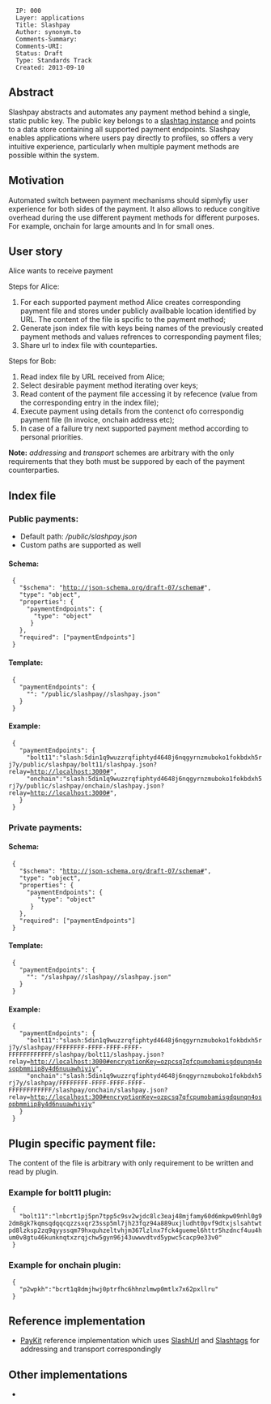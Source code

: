 <pre>
  IP: 000 
  Layer: applications
  Title: Slashpay
  Author: synonym.to
  Comments-Summary: 
  Comments-URI: 
  Status: Draft 
  Type: Standards Track
  Created: 2013-09-10
</pre>

== Abstract ==
Slashpay abstracts and automates any payment method behind a single, static public key. The public key belongs to a [https://github.com/synonymdev/slashtags/tree/master/packages/slashtag slashtag instance] and points to a data store containing all supported payment endpoints. Slashpay enables applications where users pay directly to profiles, so offers a very intuitive experience, particularly when multiple payment methods are possible within the system.  

== Motivation ==
Automated switch between payment mechanisms should sipmlyfiy user experience for both sides of the payment. It also allows to reduce congitive overhead during the use different payment methods for different purposes. For example, onchain for large amounts and ln for small ones.

== User story ==

Alice wants to receive payment

Steps for Alice:
# For each supported payment method Alice creates corresponding payment file and stores under publicly availbable location identified by URL. The content of the file is spcific to the payment method;
# Generate json index file with keys being names of the previously created payment methods and values refrences to corresponding payment files;
# Share url to index file with counteparties.

Steps for Bob:
# Read index file by URL received from Alice;
# Select desirable payment method iterating over keys;
# Read content of the payment file accessing it by refecence (value from the corresponding entry in the index file);
# Execute payment using details from the contenct ofo correspondig payment file (ln invoice, onchain address etc);
# In case of a failure try next supported payment method according to personal priorities.

'''Note:''' ''addressing'' and ''transport'' schemes are arbitrary with the only requirements that they both must be suppored by each of the payment counterparties.

== Index file ==

=== Public payments: ===
* Default path: ''/public/slashpay.json''
* Custom paths are supported as well

==== Schema: ====

  {
    "$schema": "http://json-schema.org/draft-07/schema#",
    "type": "object",
    "properties": {
      "paymentEndpoints": {
        "type": "object"
       }
    },
    "required": ["paymentEndpoints"]
  }

==== Template: ====
  {
    "paymentEndpoints": {
      "<payment method name>": "<URL>/public/slashpay/<payment method name>/slashpay.json"
    }
  }

==== Example: ====
  {
    "paymentEndpoints": {
      "bolt11":"slash:5din1q9wuzzrqfiphtyd4648j6nqgyrnzmuboko1fokbdxh5rj7y/public/slashpay/bolt11/slashpay.json?relay=http://localhost:3000#",
      "onchain":"slash:5din1q9wuzzrqfiphtyd4648j6nqgyrnzmuboko1fokbdxh5rj7y/public/slashpay/onchain/slashpay.json?relay=http://localhost:3000#",
    }
  }

=== Private payments: ===

==== Schema: ====
  {
    "$schema": "http://json-schema.org/draft-07/schema#",
    "type": "object",
    "properties": {
      "paymentEndpoints": {
         "type": "object"
       }
    },
    "required": ["paymentEndpoints"]
  }

==== Template: ====
  {
    "paymentEndpoints": {
      "<payment method name>": "<URL>/slashpay/<random id>/slashpay/<payment method name>/slashpay.json"
    }
  }

==== Example: ====
  {
    "paymentEndpoints": {
      "bolt11":"slash:5din1q9wuzzrqfiphtyd4648j6nqgyrnzmuboko1fokbdxh5rj7y/slashpay/FFFFFFFF-FFFF-FFFF-FFFF-FFFFFFFFFFFF/slashpay/bolt11/slashpay.json?relay=http://localhost:3000#encryptionKey=ozpcsq7qfcpumobamisgdqunqn4osopbmmiip8y4d6nuuawhiyiy",
      "onchain":"slash:5din1q9wuzzrqfiphtyd4648j6nqgyrnzmuboko1fokbdxh5rj7y/slashpay/FFFFFFFF-FFFF-FFFF-FFFF-FFFFFFFFFFFF/slashpay/onchain/slashpay.json?relay=http://localhost:300#encryptionKey=ozpcsq7qfcpumobamisgdqunqn4osopbmmiip8y4d6nuuawhiyiy"
    }
  }

== Plugin specific payment file: ==

The content of the file is arbitrary with only requirement to be written and read by plugin.

=== Example for '''bolt11''' plugin: ===
  {
    "bolt11":"lnbcrt1pj5pn7tpp5c9sv2wjdc8lc3eaj48mjfamy60d6mkpw09nhl0g92dm8gk7kqmsqdqqcqzzsxqr23ssp5ml7jh23fqz94a889uxjludht0pvf9dtxjslsahtwtpd8lzksp2zq9qyyssqm79hxquhzeltvhjm367lzlnx7fck4guemel6httr5hzdncf4uu4hum0v8gtu46kunknqtxzrqjchw5gyn96j43uwwvdtvd5ypwc5cacp9e33v0"
  }

=== Example for '''onchain''' plugin: ===
  {
    "p2wpkh":"bcrt1q8dmjhwj0ptrfhc6hhnzlmwp0mtlx7x62pxllru"
  }

== Reference implementation ==
* [https://github.com/slashtags/slashpay-solo PayKit] reference implementation which uses [https://github.com/slashtags/url SlashUrl] and [https://github.com/slashtags/web-relay Slashtags] for addressing and transport correspondingly

== Other implementations ==
*
